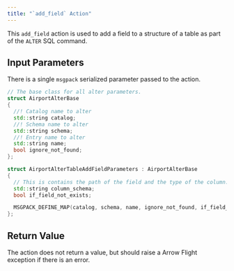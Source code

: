 ```yaml
---
title: "`add_field` Action"
---
```


This `add_field` action is used to add a field to a structure of a table as part of the `ALTER` SQL command.

## Input Parameters

There is a single `msgpack` serialized parameter passed to the action.

```c++
// The base class for all alter parameters.
struct AirportAlterBase
{
  //! Catalog name to alter
  std::string catalog;
  //! Schema name to alter
  std::string schema;
  //! Entry name to alter
  std::string name;
  bool ignore_not_found;
};

struct AirportAlterTableAddFieldParameters : AirportAlterBase
{
  // This is contains the path of the field and the type of the column.
  std::string column_schema;
  bool if_field_not_exists;

  MSGPACK_DEFINE_MAP(catalog, schema, name, ignore_not_found, if_field_not_exists, column_schema);
};

```

## Return Value

The action does not return a value, but should raise a Arrow Flight exception if there is an error.


